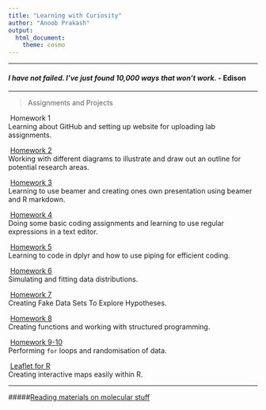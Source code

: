 ```yaml
---
title: "Learning with Curiosity"
author: "Anoob Prakash"
output: 
  html_document: 
    theme: cosmo
---
```

***
#### _I have not failed. I've just found 10,000 ways that won't work._ - Edison
***
>Assignments and Projects

\ Homework 1  
 Learning about GitHub and setting up website for uploading lab assignments. 

\ [Homework 2](homework2.html)  
Working with different diagrams to illustrate and draw out an outline for potential research areas.
 
\ [Homework 3](NotesBeamer.pdf)  
Learning to use beamer and creating ones own presentation using beamer and R markdown.  

\ [Homework 4](Homework4RegularExpressions.html)  
Doing some basic coding assignments and learning  to use regular expressions in a text editor.

\ [Homework 5](Homework5dplyr.html)  
Learning to code in dplyr and how to use piping for efficient coding.

\ [Homework 6](Homework6DataDistribution.html)  
Simulating and fitting data distributions.

\ [Homework 7](Homework7CFakedata.html)  
Creating Fake Data Sets To Explore Hypotheses.

\ [Homework 8](Homework8StructuredProgramming.html)   
Creating functions and working with structured programming.  

\ [Homework 9-10](Homework10Looping.html)   
Performing `for` loops and randomisation of data.  

\ [Leaflet for R](leafletR.html)   
Creating interactive maps easily within R. 

***
#####[Reading materials on molecular stuff](https://www.molecularecologist.com)